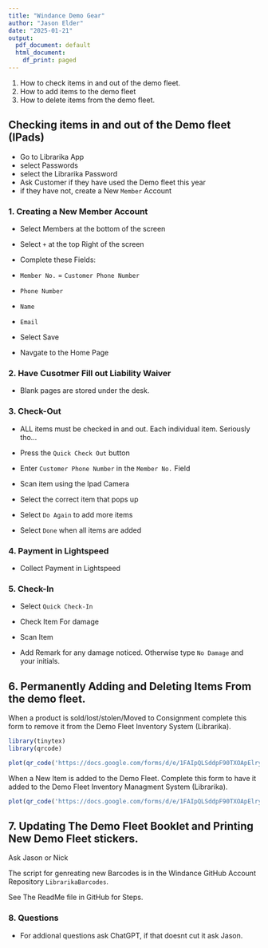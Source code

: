 ```yaml
---
title: "Windance Demo Gear"
author: "Jason Elder"
date: "2025-01-21"
output:
  pdf_document: default
  html_document:
    df_print: paged
---
```


1.  How to check items in and out of the demo fleet.
2.  How to add items to the demo fleet
3.  How to delete items from the demo fleet.

## Checking items in and out of the Demo fleet (IPads)

-   Go to Librarika App
-   select Passwords
-   select the Librarika Password
-   Ask Customer if they have used the Demo fleet this year
-   if they have not, create a New `Member` Account

### 1. Creating a New Member Account

-   Select Members at the bottom of the screen
-   Select `+` at the top Right of the screen
-   Complete these Fields: 
- `Member No.` = `Customer Phone Number`
- `Phone Number` 
- `Name`
- `Email`

-   Select Save
-   Navgate to the Home Page

### 2. Have Cusotmer Fill out Liability Waiver

- Blank pages are stored under the desk. 

### 3. Check-Out

-   ALL items must be checked in and out. Each individual item. Seriously tho...

-   Press the `Quick Check Out` button

-   Enter `Customer Phone Number` in the `Member No.` Field

-   Scan item using the Ipad Camera

-   Select the correct item that pops up

-   Select `Do Again` to add more items

-   Select `Done` when all items are added

### 4. Payment in Lightspeed

- Collect Payment in Lightspeed


### 5. Check-In

-   Select `Quick Check-In`

-   Check Item For damage

-   Scan Item

-   Add Remark for any damage noticed. Otherwise type `No Damage` and your initials.

## 6. Permanently Adding and Deleting Items From the demo fleet.

When a product is sold/lost/stolen/Moved to Consignment complete this form to remove it from the Demo Fleet Inventory System (Librarika).

```r
library(tinytex)
library(qrcode)

plot(qr_code('https://docs.google.com/forms/d/e/1FAIpQLSddpF90TXOApElrylcqBXn94vBJvAAdQsdwZ03dcEXqjBl4Lw/viewform'))

```

When a New Item is added to the Demo Fleet. Complete this form to have it added to the Demo Fleet Inventory Managment System (Librarika).

```r

plot(qr_code('https://docs.google.com/forms/d/e/1FAIpQLSddpF90TXOApElrylcqBXn94vBJvAAdQsdwZ03dcEXqjBl4Lw/viewform'))

```

## 7. Updating The Demo Fleet Booklet and Printing New Demo Fleet stickers.

Ask Jason or Nick

The script for genreating new Barcodes is in the Windance GitHub Account Repository `LibrarikaBarcodes`.

See The ReadMe file in GitHub for Steps.

### 8. Questions

-   For addional questions ask ChatGPT, if that doesnt cut it ask Jason.
